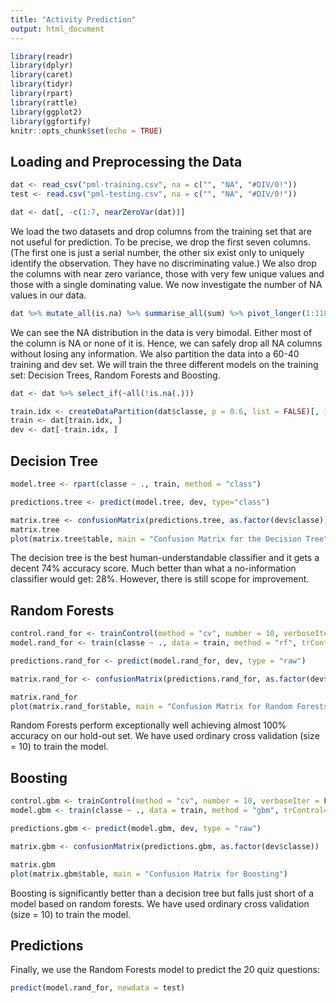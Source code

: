 ---
title: "Activity Prediction"
output: html_document
---

```{r setup, include=FALSE}
library(readr)
library(dplyr)
library(caret)
library(tidyr)
library(rpart)
library(rattle)
library(ggplot2)
library(ggfortify)
knitr::opts_chunk$set(echo = TRUE)
```

## Loading and Preprocessing the Data
```{r, results = "hide", cache = TRUE}
dat <- read_csv("pml-training.csv", na = c("", "NA", "#DIV/0!"))
test <- read.csv("pml-testing.csv", na = c("", "NA", "#DIV/0!"))

dat <- dat[, -c(1:7, nearZeroVar(dat))]

```

We load the two datasets and drop columns from the training set that are not useful for prediction. To be precise, we drop the first seven columns. (The first one is just a serial number, the other six exist only to uniquely identify the observation. They have no discriminating value.) We also drop the columns with near zero variance, those with very few unique values and those with a single dominating value. We now investigate the number of NA values in our data.

```{r}
dat %>% mutate_all(is.na) %>% summarise_all(sum) %>% pivot_longer(1:118, names_to="var", values_to="na_count") %>% arrange(desc(na_count)) %>% pull(na_count)
```

We can see the NA distribution in the data is very bimodal. Either most of the column is NA or none of it is. Hence, we can safely drop all NA columns without losing any information. We also partition the data into a 60-40 training and dev set. We will train the three different models on the training set: Decision Trees, Random Forests and Boosting.

```{r, results = "hide"}
dat <- dat %>% select_if(~all(!is.na(.)))

train.idx <- createDataPartition(dat$classe, p = 0.6, list = FALSE)[, 1]
train <- dat[train.idx, ]
dev <- dat[-train.idx, ]
```

## Decision Tree

```{r}
model.tree <- rpart(classe ~ ., train, method = "class")

predictions.tree <- predict(model.tree, dev, type="class")

matrix.tree <- confusionMatrix(predictions.tree, as.factor(dev$classe))
matrix.tree
plot(matrix.tree$table, main = "Confusion Matrix for the Decision Tree")
```

The decision tree is the best human-understandable classifier and it gets a decent 74% accuracy score. Much better than what a no-information classifier would get: 28%. However, there is still scope for improvement.

## Random Forests

```{r, results = "hide", cache = TRUE}
control.rand_for <- trainControl(method = "cv", number = 10, verboseIter = FALSE)
model.rand_for <- train(classe ~ ., data = train, method = "rf", trControl=control.rand_for)

predictions.rand_for <- predict(model.rand_for, dev, type = "raw")

matrix.rand_for <- confusionMatrix(predictions.rand_for, as.factor(dev$classe))
```
```{r}
matrix.rand_for
plot(matrix.rand_for$table, main = "Confusion Matrix for Random Forests")
```

Random Forests perform exceptionally well achieving almost 100% accuracy on our hold-out set. We have used ordinary cross validation (size = 10) to train the model.

## Boosting

```{r,  results = "hide", cache = TRUE}
control.gbm <- trainControl(method = "cv", number = 10, verboseIter = FALSE)
model.gbm <- train(classe ~ ., data = train, method = "gbm", trControl=control.gbm)

predictions.gbm <- predict(model.gbm, dev, type = "raw")

matrix.gbm <- confusionMatrix(predictions.gbm, as.factor(dev$classe))
```
```{r}
matrix.gbm
plot(matrix.gbm$table, main = "Confusion Matrix for Boosting")
```

Boosting is significantly better than a decision tree but falls just short of a model based on random forests. We have used ordinary cross validation (size = 10) to train the model.

## Predictions

Finally, we use the Random Forests model to predict the 20 quiz questions:

```{r}
predict(model.rand_for, newdata = test)
```
